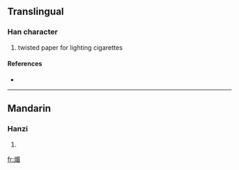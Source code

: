 ==Translingual==

===Han character===
{{Han char|rn=86|rad=火|as=09|sn=13|four=9786<sub>7</sub>|canj=火日竹山 (FAHU)}}

# twisted paper for lighting cigarettes

====References====
* {{Han ref|kx=0677.170|dkj=19209|dj=1088.050|hdz=32220.060|uh=715D|ud=29021|bh=DE71|bd=56945}}

----

==Mandarin==

===Hanzi===
{{cmn-hanzi|pin=[[mèi]] ([[mei4]])|wg=mei<sup>4</sup>}}

# {{defn|Mandarin|sort=火09}}

[[fr:煝]]